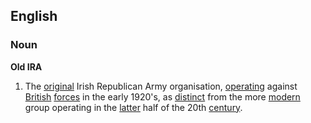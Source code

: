 ==English==
===Noun===
'''Old IRA'''
# The [[original]] Irish Republican Army organisation, [[operating]] against [[British]] [[forces]] in the early 1920's, as [[distinct]] from the more [[modern]] group operating in the [[latter]] half of the 20th [[century]].